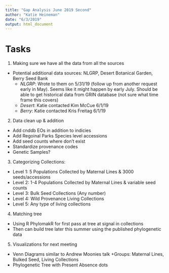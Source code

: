 ```yaml
---
title: "Gap Analysis June 2019 Second"
author: "Katie Heineman"
date: "6/3/2019"
output: html_document
---
```

# Tasks

1) Making sure we have all the data from all the sources 
* Potential additional data sources: NLGRP, Desert Botanical Garden, Berry Seed Bank
	+ *NLGRP*: Wrote to them on 5/31/19 (follow up from another request early in May). Seems like it might happen by early  July. Should be able to get historical data from GRIN database (not sure what time frame this covers)
	+ *Desert*: Katie contacted Kim McCue 6/1/19
	+ *Berry*: Katie contacted Kris Freitag 6/1/19
2) Data clean up & addition 
- Add cnddb EOs in addition to indicies
- Add Regoinal Parks Species level accessions
- Add seed counts where don't exist
- Standardize provenance codes
- Genetic Samples? 
3) Categorizing Collections: 
- Level 1: 5 Populations Collected by Maternal Lines & 3000 seeds/accessions
- Level 2: 1-4 Populations Collected by Maternal Lines & variable seed counts
- Level 3: Bulk Seed Collections (Any number)
- Level 4: Wild Provenance Living Collections
- Level 5: Any type of living collections
4) Matching tree
- Using R PhylomakR for first pass at tree at signal in collections
- Then can build tree later this summer using the published phylogenetic data
5) Visualizations for next meeting 
- Venn Diagrams similar to Andrew Moonies talk
	+Groups: Maternal Lines, Bulked Seed, Living Collections
- Phylogenetic Tree with Present Absence dots


```r

```